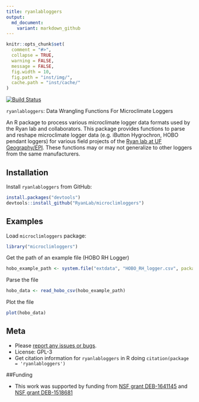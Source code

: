 ```yaml
---
title: ryanlabloggers
output:
  md_document:
    variant: markdown_github
---
```


```r
knitr::opts_chunk$set(
  comment = "#>",
  collapse = TRUE,
  warning = FALSE,
  message = FALSE,
  fig.width = 10,
  fig.path = "inst/img/",
  cache.path = "inst/cache/"
)
```

[![Build Status](https://api.travis-ci.org/RyanLab/microclimloggers.png)](https://travis-ci.org/RyanLab/microclimloggers)

`ryanlabloggers`: Data Wrangling Functions For Microclimate Loggers

An R package to process various microclimate logger data formats used by the Ryan lab and collaborators. This package provides functions to parse and reshape microclimate logger data (e.g. iButton Hygrochron, HOBO pendant loggers) for various field projects of the [Ryan lab at UF Geography/EPI](http://www.sadieryan.net). These functions may or may not generalize to other loggers from the same manufacturers.

## Installation

Install `ryanlabloggers` from GitHub:

```r
install.packages("devtools")
devtools::install_github("RyanLab/microclimloggers")
```

## Examples

Load `microclimloggers` package:
```r
library("microclimloggers")
```

Get the path of an example file (HOBO RH Logger)
```r

hobo_example_path <- system.file("extdata", "HOBO_RH_logger.csv", package = "microclimloggers")

```

Parse the file
```r
hobo_data <- read_hobo_csv(hobo_example_path)
```

Plot the file
```r
plot(hobo_data)
```

## Meta

* Please [report any issues or bugs](https://github.com/pboesu/ryanlabloggers/issues).
* License: GPL-3
* Get citation information for `ryanlabloggers` in R doing `citation(package = 'ryanlabloggers')`

##Funding

* This work was supported by funding from [NSF grant DEB-1641145](https://nsf.gov/awardsearch/showAward?AWD_ID=1641145) and [NSF grant DEB-1518681](https://nsf.gov/awardsearch/showAward?AWD_ID=1518681)


